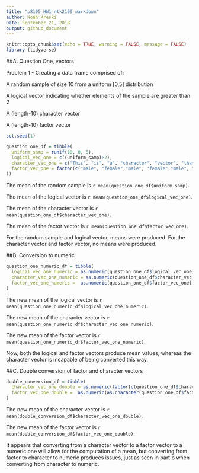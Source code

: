 ```yaml
---
title: "p8105_HW1_ntk2109_markdown"
author: Noah Kreski
Date: September 21, 2018
output: github_document
---
```


```r
knitr::opts_chunk$set(echo = TRUE, warning = FALSE, message = FALSE)
library (tidyverse)
```
##A. Question One, vectors

Problem 1 - Creating a data frame comprised of:

A random sample of size 10 from a uniform [0,5] distribution

A logical vector indicating whether elements of the sample are greater than 2

A (length-10) character vector

A (length-10) factor vector


```r
set.seed(1)

question_one_df = tibble(
  uniform_samp = runif(10, 0, 5),
  logical_vec_one = c((uniform_samp)>2),
  character_vec_one = c("This", "is", "a", "character", "vector", "that", "has", "length", "of", "ten"),
  factor_vec_one = factor(c("male", "female","male", "female","male", "female","male", "female","male", "female")
))

```

The mean of the random sample is `r mean(question_one_df$uniform_samp)`.

The mean of the logical vector is `r mean(question_one_df$logical_vec_one)`.

The mean of the character vector is `r mean(question_one_df$character_vec_one)`.

The mean of the factor vector is `r mean(question_one_df$factor_vec_one)`.

For the random sample and logical vector, means were produced. For the character vector and factor vector, no means were produced.

##B. Conversion to numeric

```r
question_one_numeric_df = tibble(
  logical_vec_one_numeric = as.numeric(question_one_df$logical_vec_one),
  character_vec_one_numeric = as.numeric(question_one_df$character_vec_one),
  factor_vec_one_numeric =  as.numeric(question_one_df$factor_vec_one)
)

```

The new mean of the logical vector is `r mean(question_one_numeric_df$logical_vec_one_numeric)`.

The new mean of the character vector is `r mean(question_one_numeric_df$character_vec_one_numeric)`.

The new mean of the factor vector is `r mean(question_one_numeric_df$factor_vec_one_numeric)`.

Now, both the logical and factor vectors produce mean values, whereas the character vector is incapable of being converted this way.

##C. Double conversion of factor and character vectors

```r
double_conversion_df = tibble(
  character_vec_one_double = as.numeric(factor(c(question_one_df$character_vec_one))),
  factor_vec_one_double =  as.numeric(as.character(question_one_df$factor_vec_one))
)

```

The new mean of the character vector is `r mean(double_conversion_df$character_vec_one_double)`.

The new mean of the factor vector is `r mean(double_conversion_df$factor_vec_one_double)`.

It appears that converting from a character vector to a factor vector to a numeric one will allow for the computation of a mean, but converting from factor to character to numeric produces issues, just as seen in part b when converting from character to numeric.
